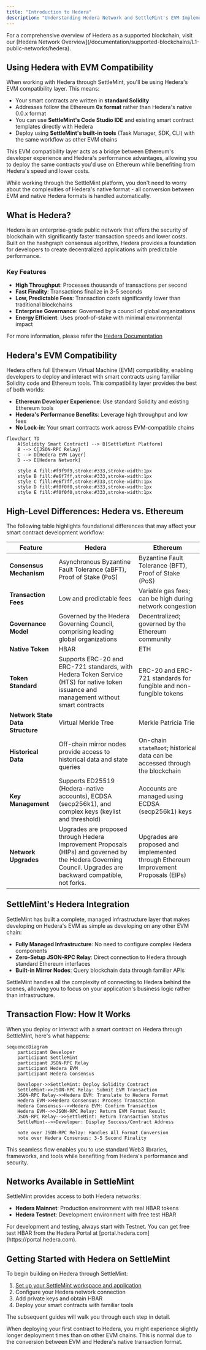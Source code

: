 ```yaml
---
title: "Introduction to Hedera"
description: "Understanding Hedera Network and SettleMint's EVM Implementation"
---
```



<Callout type="info">
For a comprehensive overview of Hedera as a supported blockchain, visit our [Hedera Network Overview](/documentation/supported-blockchains/L1-public-networks/hedera).
</Callout>

## Using Hedera with EVM Compatibility

When working with Hedera through SettleMint, you'll be using Hedera's EVM compatibility layer. This means:

- Your smart contracts are written in **standard Solidity**
- Addresses follow the Ethereum **0x format** rather than Hedera's native 0.0.x format
- You can use **SettleMint's Code Studio IDE** and existing smart contract templates directly with Hedera
- Deploy using **SettleMint's built-in tools** (Task Manager, SDK, CLI) with the same workflow as other EVM chains

This EVM compatibility layer acts as a bridge between Ethereum's developer experience and Hedera's performance advantages, allowing you to deploy the same contracts you'd use on Ethereum while benefiting from Hedera's speed and lower costs.

<Callout type="info">
While working through the SettleMint platform, you don't need to worry about the complexities of Hedera's native format - all conversion between EVM and native Hedera formats is handled automatically.
</Callout>


## What is Hedera?

Hedera is an enterprise-grade public network that offers the security of blockchain with significantly faster transaction speeds and lower costs. Built on the hashgraph consensus algorithm, Hedera provides a foundation for developers to create decentralized applications with predictable performance.

### Key Features

- **High Throughput**: Processes thousands of transactions per second
- **Fast Finality**: Transactions finalize in 3-5 seconds
- **Low, Predictable Fees**: Transaction costs significantly lower than traditional blockchains
- **Enterprise Governance**: Governed by a council of global organizations
- **Energy Efficient**: Uses proof-of-stake with minimal environmental impact

For more information, please refer the [Hedera Documentation](https://docs.hedera.com/hedera)
## Hedera's EVM Compatibility

Hedera offers full Ethereum Virtual Machine (EVM) compatibility, enabling developers to deploy and interact with smart contracts using familiar Solidity code and Ethereum tools. This compatibility layer provides the best of both worlds:

- **Ethereum Developer Experience**: Use standard Solidity and existing Ethereum tools
- **Hedera's Performance Benefits**: Leverage high throughput and low fees
- **No Lock-in**: Your smart contracts work across EVM-compatible chains

```mermaid
flowchart TD
    A[Solidity Smart Contract] --> B[SettleMint Platform]
    B --> C[JSON-RPC Relay]
    C --> D[Hedera EVM Layer]
    D --> E[Hedera Network]
    
    style A fill:#f9f9f9,stroke:#333,stroke-width:1px
    style B fill:#e6f7ff,stroke:#333,stroke-width:1px
    style C fill:#e6f7ff,stroke:#333,stroke-width:1px
    style D fill:#f0f0f0,stroke:#333,stroke-width:1px
    style E fill:#f0f0f0,stroke:#333,stroke-width:1px
```

## High-Level Differences: Hedera vs. Ethereum

The following table highlights foundational differences that may affect your smart contract development workflow:

| **Feature**                 | **Hedera**                                                                                                                                     | **Ethereum**                                                                                                   |
|----------------------------|-------------------------------------------------------------------------------------------------------------------------------------------------|-----------------------------------------------------------------------------------------------------------------|
| **Consensus Mechanism**     | Asynchronous Byzantine Fault Tolerance (aBFT), Proof of Stake (PoS)                                                                             | Byzantine Fault Tolerance (BFT), Proof of Stake (PoS)                                                           |
| **Transaction Fees**        | Low and predictable fees                                                                                                                       | Variable gas fees; can be high during network congestion                                                        |
| **Governance Model**        | Governed by the Hedera Governing Council, comprising leading global organizations                                                              | Decentralized; governed by the Ethereum community                                                              |
| **Native Token**            | HBAR                                                                                                                                           | ETH                                                                                                             |
| **Token Standard**          | Supports ERC-20 and ERC-721 standards, with Hedera Token Service (HTS) for native token issuance and management without smart contracts        | ERC-20 and ERC-721 standards for fungible and non-fungible tokens                                              |
| **Network State Data Structure** | Virtual Merkle Tree                                                                                                                            | Merkle Patricia Trie                                                                                            |
| **Historical Data**         | Off-chain mirror nodes provide access to historical data and state queries                                                                    | On-chain `stateRoot`; historical data can be accessed through the blockchain                                   |
| **Key Management**          | Supports ED25519 (Hedera-native accounts), ECDSA (secp256k1), and complex keys (keylist and threshold)                                         | Accounts are managed using ECDSA (secp256k1) keys                                                               |
| **Network Upgrades**        | Upgrades are proposed through Hedera Improvement Proposals (HIPs) and governed by the Hedera Governing Council. Upgrades are backward compatible, not forks. | Upgrades are proposed and implemented through Ethereum Improvement Proposals (EIPs)                           |


## SettleMint's Hedera Integration

SettleMint has built a complete, managed infrastructure layer that makes developing on Hedera's EVM as simple as developing on any other EVM chain:

- **Fully Managed Infrastructure**: No need to configure complex Hedera components
- **Zero-Setup JSON-RPC Relay**: Direct connection to Hedera through standard Ethereum interfaces
- **Built-in Mirror Nodes**: Query blockchain data through familiar APIs

<Callout type="info">
SettleMint handles all the complexity of connecting to Hedera behind the scenes, allowing you to focus on your application's business logic rather than infrastructure.
</Callout>

## Transaction Flow: How It Works

When you deploy or interact with a smart contract on Hedera through SettleMint, here's what happens:

```mermaid
sequenceDiagram
    participant Developer
    participant SettleMint
    participant JSON-RPC Relay
    participant Hedera EVM
    participant Hedera Consensus
    
    Developer->>SettleMint: Deploy Solidity Contract
    SettleMint->>JSON-RPC Relay: Submit EVM Transaction
    JSON-RPC Relay->>Hedera EVM: Translate to Hedera Format
    Hedera EVM->>Hedera Consensus: Process Transaction
    Hedera Consensus-->>Hedera EVM: Confirm Transaction
    Hedera EVM-->>JSON-RPC Relay: Return EVM Format Result
    JSON-RPC Relay-->>SettleMint: Return Transaction Status
    SettleMint-->>Developer: Display Success/Contract Address
    
    note over JSON-RPC Relay: Handles All Format Conversion
    note over Hedera Consensus: 3-5 Second Finality
```

This seamless flow enables you to use standard Web3 libraries, frameworks, and tools while benefiting from Hedera's performance and security.

## Networks Available in SettleMint

SettleMint provides access to both Hedera networks:

- **Hedera Mainnet**: Production environment with real HBAR tokens
- **Hedera Testnet**: Development environment with free test HBAR

<Callout type="tip">
For development and testing, always start with Testnet. You can get free test HBAR from the Hedera Portal at [portal.hedera.com](https://portal.hedera.com).
</Callout>

## Getting Started with Hedera on SettleMint

To begin building on Hedera through SettleMint:

1. [Set up your SettleMint workspace and application](/documentation/building-with-settlemint/hedera-hashgraph-guide/create-an-application)
2. Configure your Hedera network connection
3. Add private keys and obtain HBAR
4. Deploy your smart contracts with familiar tools

The subsequent guides will walk you through each step in detail.

<Callout type="warning">
When deploying your first contract to Hedera, you might experience slightly longer deployment times than on other EVM chains. This is normal due to the conversion between EVM and Hedera's native transaction format.
</Callout>
